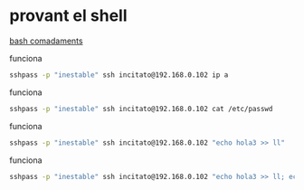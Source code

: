 # provant el shell

[bash comadaments](https://bash-intro.rsquaredacademy.com/command-line-regular-expression.html)

funciona

```sh
sshpass -p "inestable" ssh incitato@192.168.0.102 ip a
```

funciona

```sh
sshpass -p "inestable" ssh incitato@192.168.0.102 cat /etc/passwd
```

funciona

```sh
sshpass -p "inestable" ssh incitato@192.168.0.102 "echo hola3 >> ll"
```

funciona

```sh
sshpass -p "inestable" ssh incitato@192.168.0.102 "echo hola3 >> ll; echo el que hi ha en el arxiu ll;echo; cat ll;echo;echo fem un ls -la;echo; ls -la"
```
